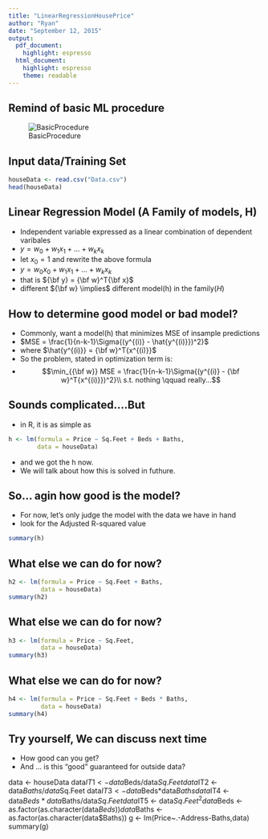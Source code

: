 ```yaml
---
title: "LinearRegressionHousePrice"
author: "Ryan"
date: "September 12, 2015"
output:
  pdf_document: 
    highlight: espresso
  html_document:
    highlight: espresso
    theme: readable
---
```


## Remind of basic ML procedure
![BasicProcedure](BasicProcedure.jpg)

## Input data/Training Set
```r
houseData <- read.csv("Data.csv")
head(houseData)
```

## Linear Regression Model (A Family of models, H)
+ Independent variable expressed as a linear combination of dependent varibales
+ $y = w_0 + w_1x_1 + ... + w_kx_k$
+ let $x_0 = 1$ and rewrite the above formula
+ $y = w_0x_0 + w_1x_1 + ... + w_kx_k$
+ that is ${\bf y}  = {\bf w}^T{\bf x}$
+ different ${\bf w} \implies$ different model(h) in the family($H$)

## How to determine good model or bad model?
+ Commonly, want a model(h) that minimizes MSE of insample predictions
+ $MSE = \frac{1}{n-k-1}\Sigma{(y^{(i)} - \hat{y^{(i)}})^2}$
+ where $\hat{y^{(i)}} = {\bf w}^T{x^{(i)}}$
+ So the problem, stated in optimization term is:
+ $$\min_{{\bf w}} MSE = \frac{1}{n-k-1}\Sigma{(y^{(i)} - {\bf w}^T{x^{(i)}})^2}\\ s.t. nothing \qquad really...$$

## Sounds complicated....But
+ in R, it is as simple as
```r
h <- lm(formula = Price ~ Sq.Feet + Beds + Baths,
        data = houseData)
```
+ and we got the h now.
+ We will talk about how this is solved in futhure.

## So... agin how good is the model?
+ For now, let's only judge the model with the data we have in hand
+ look for the Adjusted R-squared value
```r
summary(h)
```

## What else we can do for now?
```r
h2 <- lm(formula = Price ~ Sq.Feet + Baths,
         data = houseData)
summary(h2)
```

## What else we can do for now?
```r
h3 <- lm(formula = Price ~ Sq.Feet,
         data = houseData)
summary(h3)
```

## What else we can do for now?
```r
h4 <- lm(formula = Price ~ Sq.Feet + Beds * Baths,
         data = houseData)
summary(h4)
```

## Try yourself, We can discuss next time
+ How good can you get?
+ And ... is this "good" guaranteed for outside data? 



data <- houseData
data$IT1 <- data$Beds/data$Sq.Feet
data$IT2 <- data$Baths/data$Sq.Feet
data$IT3 <- data$Beds*data$Baths
data$IT4 <- data$Beds*data$Baths/data$Sq.Feet
data$IT5 <- data$Sq.Feet^2
data$Beds <- as.factor(as.character(data$Beds))
data$Baths <- as.factor(as.character(data$Baths))
g <- lm(Price~.-Address-Baths,data)
summary(g)